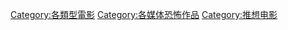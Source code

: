 {{catmore}}
{{Commonscat|Horror films}}

[[Category:各類型電影|Category:各類型電影]]
[[Category:各媒体恐怖作品|Category:各媒体恐怖作品]]
[[Category:推想电影|Category:推想电影]]